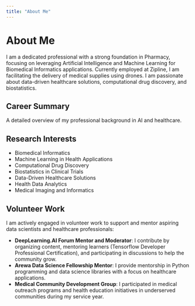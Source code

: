 ```yaml
---
title: "About Me"
---
```


# About Me

I am a dedicated professional with a strong foundation in Pharmacy, focusing on leveraging Artificial Intelligence and Machine Learning for Biomedical Informatics applications. Currently employed at Zipline, I am facilitating the delivery of medical supplies using drones. I am passionate about data-driven healthcare solutions, computational drug discovery, and biostatistics.

## Career Summary

A detailed overview of my professional background in AI and healthcare.

## Research Interests

- Biomedical Informatics
- Machine Learning in Health Applications
- Computational Drug Discovery
- Biostatistics in Clinical Trials
- Data-Driven Healthcare Solutions
- Health Data Analytics
- Medical Imaging and Informatics

## Volunteer Work

I am actively engaged in volunteer work to support and mentor aspiring data scientists and healthcare professionals:

- **DeepLearning.AI Forum Mentor and Moderator**: I contribute by organizing content, mentoring learners (Tensorflow Developer Professional Certification), and participating in discussions to help the community grow.
- **Arewa Data Science Fellowship Mentor**: I provide mentorship in Python programming and data science libraries with a focus on healthcare applications.
- **Medical Community Development Group**: I participated in medical outreach programs and health education initiatives in underserved communities during my service year.
